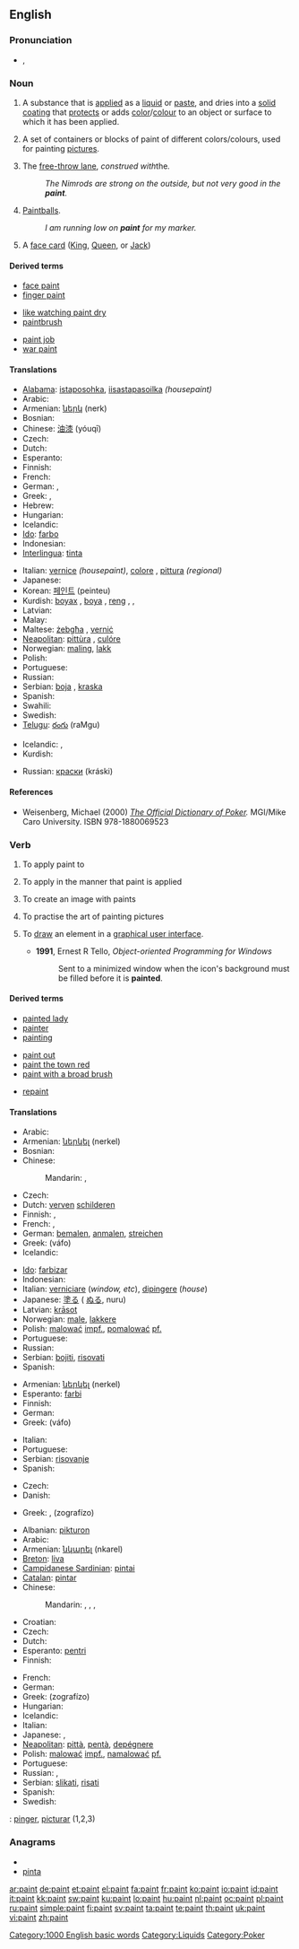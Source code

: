 ==English==
{{wikipedia}}

===Pronunciation===
* {{IPA|/peɪnt/}}, {{SAMPA|/peInt/}}
*: {{audio|en-us-paint.ogg|Audio (US)}}
*: {{rhymes|eɪnt}}

===Noun===
{{en-noun}}

# A substance that is [[apply|applied]] as a [[liquid]] or [[paste]], and dries into a [[solid]] [[coating]] that [[protect]]s or adds [[color]]/[[colour]] to an object or surface to which it has been applied.
# {{context|in plural}} A set of containers or blocks of paint of different colors/colours, used for painting [[picture]]s.
# {{context|basketball|slang}} The [[free-throw lane]], ''construed with ''the''.''
#: ''The Nimrods are strong on the outside, but not very good in the '''paint'''.''
# {{uncountable}} {{context|paintball|slang}} [[paintball|Paintball]]s.
#: ''I am running low on '''paint''' for my marker.''
# {{context|poker slang}} A [[face card]] ([[King]], [[Queen]], or [[Jack]])

====Derived terms====
{{rel-top3|Terms derived from the noun "paint"}}
* [[face paint]]
* [[finger paint]]
{{rel-mid3}}
* [[like watching paint dry]]
* [[paintbrush]]
{{rel-mid3}}
* [[paint job]]
* [[war paint]]
{{rel-bottom}}

====Translations====
{{trans-top|substance}}
* [[Alabama]]: [[istaposohka]], [[iisastapasoilka]] ''(housepaint)''
* Arabic: {{Arab|[[دهان]]}} {{IPAchar|(dihān)}} {{m}}
* Armenian: [[ներկ]] (nerk)
* Bosnian: {{t-|bs|farba|f}}
* Chinese: [[油漆]] (yóuqī)
* Czech: {{t+|cs|barva|f}}
* Dutch: {{t+|nl|verf|f}}
* Esperanto: {{t-|eo|farbo|xs=Esperanto}}
* Finnish: {{t+|fi|maali}}
* French: {{t+|fr|peinture|f}}
* German: {{t+|de|Farbe|f}}, {{t+|de|Lack|m}}
* Greek: {{t+|el|βαφή|f|sc=Grek}}, {{t+|el|χρώμα|n|sc=Grek}}
* Hebrew: {{he-translation|צבע|tséva}} {{m}}
* Hungarian: {{t+|hu|festék}}
* Icelandic: {{t+|is|málning|f}}
* [[Ido]]: [[farbo]]
* Indonesian: {{t-|id|cat|xs=Indonesian}}
* [[Interlingua]]: [[tinta]]
{{trans-mid}}
* Italian: [[vernice]] {{f}} ''(housepaint)'', [[colore]] {{m}}, [[pittura]] {{f}} ''(regional)''
* Japanese: {{t-|ja|ペンキ|tr=penki|sc=Jpan}}
* Korean: [[페인트]] (peinteu)
* Kurdish: [[boyax]] {{f}}, [[boya]] {{f}}, [[reng]] {{m}}, {{ku-Arab|[[بۆیه‌]]}}, {{ku-Arab|[[ره‌نگ]]}}
* Latvian: {{t-|lv|krāsa|f|xs=Latvian}}
* Malay: {{t+|ms|cat|xs=Malay}}
* Maltese: [[żebgħa]] {{f}}, [[verniċ]] {{f}}
* [[Neapolitan]]: [[pittùra]] {{f}}, [[culóre]] {{m}}
* Norwegian: [[maling]], [[lakk]]
* Polish: {{t+|pl|farba|f}}
* Portuguese: {{t+|pt|tinta|f}}
* Russian: {{t+|ru|краска|f|tr=kráska|sc=Cyrl}}
* Serbian: [[boja]] {{f}}, [[kraska]] {{f}}
* Spanish: {{t+|es|pintura|f}}
* Swahili: {{t+|sw|rangi|xs=Swahili}}
* Swedish: {{t+|sv|färg|c}}
* [[Telugu]]: [[రంగు]] (raMgu)
{{trans-bottom}}

{{trans-top|paints: set of containers or blocks of paints of different colours}}
* Icelandic: {{t+|is|málning|f}}, {{t+|is|litir|m|p}}
* Kurdish: {{ku-Arab|[[ره‌نگ]]}}
{{trans-mid}}
* Russian: [[краски]] (kráski) {{p}}
{{trans-bottom}}

====References====

* Weisenberg, Michael (2000) ''[http://www.poker1.com/mcu/pokerdictionary/mculib_dictionary_info.asp The Official Dictionary of Poker].''  MGI/Mike Caro University.  ISBN 978-1880069523

===Verb===
{{en-verb|paint}}

# {{transitive}} To apply paint to
# {{transitive}} To apply in the manner that paint is applied
# {{transitive}} To create an image with paints
# {{intransitive}} To practise the art of painting pictures
# {{transitive}} {{computing}} To [[draw]] an element in a [[graphical user interface]].
#* '''1991''', Ernest R Tello, ''Object-oriented Programming for Windows''
#*: Sent to a minimized window when the icon's background must be filled before it is '''painted'''.

====Derived terms====
{{rel-top3|Terms derived from the verb "paint"}}
* [[painted lady]]
* [[painter]]
* [[painting]]
{{rel-mid3}}
* [[paint out]]
* [[paint the town red]]
* [[paint with a broad brush]]
{{rel-mid3}}
* [[repaint]]
{{rel-bottom}}

====Translations====
{{trans-top|apply paint to}}
* Arabic: {{t|ar|لون|tr=lawwana|sc=Arab}}
* Armenian: [[ներկել]] (nerkel)
* Bosnian: {{t-|bs|farbati}}
* Chinese:
*: Mandarin: {{t|cmn|油漆|tr=yóuqī|sc=Hani|xs=Mandarin}},  {{t-|cmn|漆|tr=qī|sc=Hani|xs=Mandarin}}
* Czech: {{t-|cs|malovat}}
* Dutch: [[verven]] [[schilderen]]
* Finnish: {{t+|fi|maalata}}, {{t+|fi|sivellä}}
* French: {{t+|fr|peindre}},  {{qualifier|Quebec}} {{t|fr|peinturer}}
* German: [[bemalen]], [[anmalen]], [[streichen]]
* Greek: {{t+|el|βάφω|sc=Grek}} (váfo)
* Icelandic: {{t+|is|mála}}
{{trans-mid}}
* [[Ido]]: [[farbizar]]
* Indonesian: {{t-|id|cat|alt=mencat|xs=Indonesian}}
* Italian: [[verniciare]] (''window, etc''), [[dipingere]] (''house'')
* Japanese: [[塗る]] ( [[ぬる]], nuru)
* Latvian: [[krāsot]]
* Norwegian: [[male]], [[lakkere]]
* Polish: [[malować]] [[impf.]], [[pomalować]] [[pf.]]
* Portuguese: {{t+|pt|pintar}}
* Russian: {{t+|ru|красить|tr=krásit'|sc=Cyrl}}
* Serbian: [[bojiti]], [[risovati]]
* Spanish: {{t-|es|pintar}}
{{trans-bottom}}

{{trans-top|apply in the manner of paint}}
* Armenian: [[ներկել]] (nerkel)
* Esperanto: [[farbi]]
* Finnish: {{t+|fi|sivellä}}
* German: {{t+|de|streichen}}
* Greek: {{t+|el|βάφω|sc=Grek}} (váfo)
{{trans-mid}}
* Italian: {{t-|it|verniciare}}
* Portuguese: {{t+|pt|pintar}}
* Serbian: [[risovanje]]
* Spanish: {{t-|es|pintar}}
{{trans-bottom}}

{{trans-top|create an image}}
* Czech: {{t-|cs|malovat}}
* Danish: {{t-|da|male}}
{{trans-mid}}
* Greek: {{t+|el|απεικονίζω|sc=Grek}}, {{t+|el|ζωγραφίζω|sc=Grek}} (zografízo)
{{trans-bottom}}

{{trans-top|practise the art of painting pictures}}
* Albanian: [[pikturon]]
* Arabic: {{t|ar|لون|tr=lawwana|sc=Arab}}
* Armenian: [[նկարել]] (nkarel)
* [[Breton]]: [[liva]]
* [[Campidanese Sardinian]]: [[pintai]]
* [[Catalan]]: [[pintar]]
* Chinese:
*: Mandarin: {{t-|cmn|畫|sc=Hani|xs=Mandarin}},  {{t-|cmn|画|tr=huà|sc=Hani|xs=Mandarin}},  {{t|cmn|繪畫|sc=Hani|xs=Mandarin}},  {{t|cmn|绘画|tr=huìhuà|sc=Hani|xs=Mandarin}}
* Croatian: {{t+|hr|slikati}}
* Czech: {{t-|cs|malovat}}
* Dutch: {{t+|nl|schilderen}}
* Esperanto: [[pentri]]
* Finnish: {{t+|fi|maalata}}
{{trans-mid}}
* French: {{t+|fr|peindre}}
* German: {{t+|de|malen}}
* Greek: {{t+|el|ζωγραφίζω|sc=Grek}} (zografízo)
* Hungarian: {{t+|hu|fest}}
* Icelandic: {{t+|is|mála}}
* Italian: {{t+|it|dipingere}}
* Japanese: {{t|ja|画く|tr=kaku|sc=Jpan}},  {{t-|ja|描く|tr=kaku|sc=Jpan}}
* [[Neapolitan]]: [[pittà]], [[pentà]], [[depégnere]]
* Polish: [[malować]] [[impf.]], [[namalować]] [[pf.]]
* Portuguese: {{t+|pt|pintar}}
* Russian: {{t+|ru|рисовать|tr=risovát'|sc=Cyrl}},  {{t+|ru|писать|tr=pisát'|sc=Cyrl}}
* Serbian: [[slikati]], [[risati]]
* Spanish: {{t-|es|pintar}}
* Swedish: {{t+|sv|måla}}
{{trans-bottom}}

{{checktrans-top}}
{{ttbc|Interlingua}}: [[pinger]], [[picturar]] (1,2,3)
{{trans-mid}}
{{trans-bottom}}

===Anagrams===
* {{alphagram|ainpt}}
* [[pinta]]

[[Category:1000 English basic words]]
[[Category:Liquids]]
[[Category:Poker]]

[[ar:paint]]
[[de:paint]]
[[et:paint]]
[[el:paint]]
[[fa:paint]]
[[fr:paint]]
[[ko:paint]]
[[io:paint]]
[[id:paint]]
[[it:paint]]
[[kk:paint]]
[[sw:paint]]
[[ku:paint]]
[[lo:paint]]
[[hu:paint]]
[[nl:paint]]
[[oc:paint]]
[[pl:paint]]
[[ru:paint]]
[[simple:paint]]
[[fi:paint]]
[[sv:paint]]
[[ta:paint]]
[[te:paint]]
[[th:paint]]
[[uk:paint]]
[[vi:paint]]
[[zh:paint]]